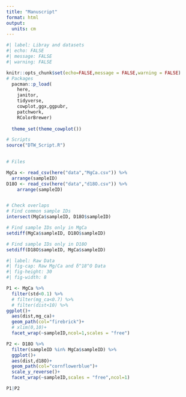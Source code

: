 ```yaml
---
title: "Manuscript"
format: html
output:
  units: cm
---
```


```r
#| label: Libray and datasets
#| echo: FALSE
#| message: FALSE
#| warning: FALSE

knitr::opts_chunk$set(echo=FALSE,message = FALSE,warning = FALSE)
# Packages
  pacman::p_load(
    here,
    janitor,
    tidyverse,
    cowplot,ggx,ggpubr,
    patchwork,
    RColorBrewer) 
  
  theme_set(theme_cowplot())

# Scripts
source("DTW_Script.R")

  
# Files  

MgCa <- read_csv(here("data","MgCa.csv")) %>% 
  arrange(sampleID)
D18O <- read_csv(here("data","d18O.csv")) %>% 
    arrange(sampleID)


# Check overlaps
# Find common sample IDs
intersect(MgCa$sampleID, D18O$sampleID)

# Find sample IDs only in MgCa
setdiff(MgCa$sampleID, D18O$sampleID)

# Find sample IDs only in D18O
setdiff(D18O$sampleID, MgCa$sampleID)

```

```r
#| label: Raw Data
#| fig-cap: Raw Mg/Ca and δ^18^O Data
#| fig-height: 30
#| fig-width: 8

P1 <- MgCa %>% 
  filter(std<0.1) %>% 
  # filter(mg_ca<0.7) %>% 
  # filter(dist<10) %>% 
ggplot()+
  aes(dist,mg_ca)+
  geom_path(col="firebrick")+
  # xlim(0,10)+
  facet_wrap(~sampleID,ncol=1,scales = "free")

P2 <- D18O %>% 
  filter(sampleID %in% MgCa$sampleID) %>% 
  ggplot()+
  aes(dist,d18O)+
  geom_path(col="cornflowerblue")+
  scale_y_reverse()+
  facet_wrap(~sampleID,scales = "free",ncol=1)

P1|P2

```
